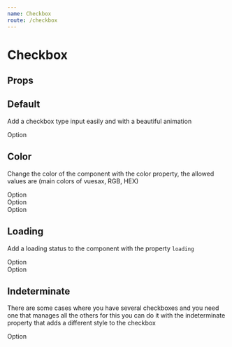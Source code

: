 ```yaml
---
name: Checkbox
route: /checkbox
---
```




# Checkbox

## Props

<Props of={Checkbox} />

## Default

Add a checkbox type input easily and with a beautiful animation

<Playground>
  <section className="d-section">
    <div className="d-section__item">
      <Checkbox>Option</Checkbox>
    </div>
  </section>
</Playground>

## Color

Change the color of the component with the color property, the allowed values ​​are (main colors of vuesax, RGB, HEX)

<Playground>
  <section className="d-section margin-bottom">
    <div className="d-section__item">
      <Checkbox color="primary" checked>
        Option
      </Checkbox>
    </div>
  </section>
  <section className="d-section margin-bottom">
    <div className="d-section__item">
      <Checkbox color="success" checked>
        Option
      </Checkbox>
    </div>
  </section>
  <section className="d-section margin-bottom">
    <div className="d-section__item">
      <Checkbox color="danger" checked>
        Option
      </Checkbox>
    </div>
  </section>
</Playground>

## Loading

Add a loading status to the component with the property `loading`

<Playground>
  <section className="d-section">
    <div className="d-section__item">
      <Checkbox loading>Option</Checkbox>
    </div>
  </section>
    <section className="d-section">
    <div className="d-section__item">
      <Checkbox loading checked>Option</Checkbox>
    </div>
  </section>
</Playground>

## Indeterminate

There are some cases where you have several checkboxes and you need one that manages all the others for this you can do it with the indeterminate property that adds a different style to the checkbox

<Playground>
  <section className="d-section">
    <div className="d-section__item">
      <Checkbox indeterminate>Option</Checkbox>
    </div>
  </section>
</Playground>
